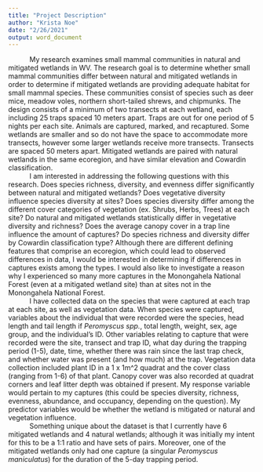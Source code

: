 ---
title: "Project Description"
author: "Krista Noe"
date: "2/26/2021"
output: word_document
---
|            My research examines small mammal communities in natural and mitigated wetlands in WV. The research goal is to determine whether small mammal communities differ between natural and mitigated wetlands in order to determine if mitigated wetlands are providing adequate habitat for small mammal species. These communities consist of species such as deer mice, meadow voles, northern short-tailed shrews, and chipmunks. The design consists of a minimum of two transects at each wetland, each including 25 traps spaced 10 meters apart. Traps are out for one period of 5 nights per each site. Animals are captured, marked, and recaptured. Some wetlands are smaller and so do not have the space to accommodate more transects, however some larger wetlands receive more transects. Transects are spaced 50 meters apart. Mitigated wetlands are paired with natural wetlands in the same ecoregion, and have similar elevation and Cowardin classification. 

|            I am interested in addressing the following questions with this research. Does species richness, diversity, and evenness differ significantly between natural and mitigated wetlands? Does vegetative diversity influence species diversity at sites? Does species diversity differ among the different cover categories of vegetation (ex. Shrubs, Herbs, Trees) at each site? Do natural and mitigated wetlands statistically differ in vegetative diversity and richness? Does the average canopy cover in a trap line influence the amount of captures? Do species richness and diversity differ by Cowardin classification type? Although there are different defining features that comprise an ecoregion, which could lead to observed differences in data, I would be interested in determining if differences in captures exists among the types. I would also like to investigate a reason why I experienced so many more captures in the Monongahela National Forest (even at a mitigated wetland site) than at sites not in the Monongahela National Forest. 

|            I have collected data on the species that were captured at each trap at each site, as well as vegetation data. When species were captured, variables about the individual that were recorded were the species, head length and tail length if *Peromyscus spp.*, total length, weight, sex, age group, and the individual's ID. Other variables relating to capture that were recorded were the site, transect and trap ID, what day during the trapping period (1-5), date, time, whether there was rain since the last trap check, and whether water was present (and how much) at the trap. Vegetation data collection included plant ID in a 1 x 1m^2 quadrat and the cover class (ranging from 1-6) of that plant. Canopy cover was also recorded at quadrat corners and leaf litter depth was obtained if present. My response variable would pertain to my captures (this could be species diversity, richness, evenness, abundance, and occupancy, depending on the question). My predictor variables would be whether the wetland is mitigated or natural and vegetation influence. 

|            Something unique about the dataset is that I currently have 6 mitigated wetlands and 4 natural wetlands; although it was initially my intent for this to be a 1:1 ratio and have sets of pairs. Moreover, one of the mitigated wetlands only had one capture (a singular *Peromyscus maniculatus*) for the duration of the 5-day trapping period. 

